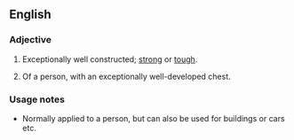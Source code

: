 ==English==
===Adjective===
{{en-adj|pos=[[built]] [[like]] a [[brick]] [[shithouse]]|-}}
# {{slang|idiom}} Exceptionally well constructed; [[strong]] or [[tough]].
# {{slang|idiom}} Of a person, with an exceptionally well-developed chest.

===Usage notes===
* Normally applied to a person, but can also be used for buildings or cars etc.